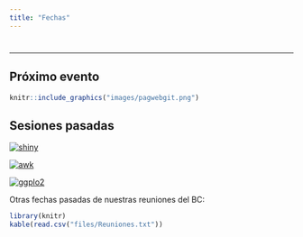 ```yaml
---
title: "Fechas"
---
```


# {.tabset .tabset-fade .tabset-pills}
***

## Próximo evento

```r
knitr::include_graphics("images/pagwebgit.png")
```


## Sesiones pasadas 

[![shiny](images/shiny.png)](https://github.com/mjeziorski/bioinformatics_club)

[![awk](images/awk.png)](slides/awk.pdf)

[![ggplo2](images/ggplot.png)](slides/ggplot2Introduction.html)

Otras fechas pasadas de nuestras reuniones del BC: 

```r
library(knitr)
kable(read.csv("files/Reuniones.txt"))

```

